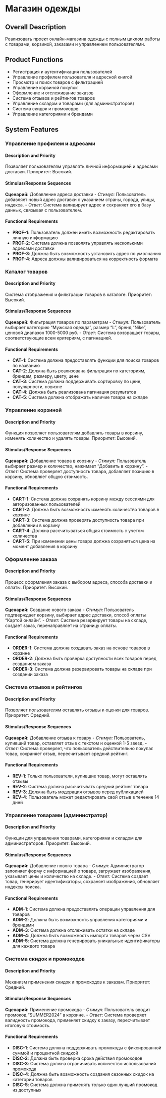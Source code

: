 # Магазин одежды

## Overall Description

Реализовать проект онлайн-магазина одежды с полным циклом работы с товарами, корзиной, заказами и управлением пользователями.

## Product Functions

- Регистрация и аутентификация пользователей
- Управление профилем пользователя и адресной книгой
- Просмотр и поиск товаров с фильтрацией
- Управление корзиной покупок
- Оформление и отслеживание заказов
- Система отзывов и рейтингов товаров
- Управление складом и товарами (для администраторов)
- Система скидок и промокодов
- Управление категориями и брендами

## System Features

### Управление профилем и адресами

#### Description and Priority

Позволяет пользователям управлять личной информацией и адресами доставки. Приоритет: Высокий.

#### Stimulus/Response Sequences

**Сценарий:** Добавление адреса доставки
- *Стимул:* Пользователь добавляет новый адрес доставки с указанием страны, города, улицы, индекса.
- *Ответ:* Система валидирует адрес и сохраняет его в базу данных, связывая с пользователем.

#### Functional Requirements

- **PROF-1**: Пользователь должен иметь возможность редактировать личную информацию
- **PROF-2**: Система должна позволять управлять несколькими адресами доставки
- **PROF-3**: Должна быть возможность установить адрес по умолчанию
- **PROF-4**: Адреса должны валидироваться на корректность формата

### Каталог товаров

#### Description and Priority

Система отображения и фильтрации товаров в каталоге. Приоритет: Высокий.

#### Stimulus/Response Sequences

**Сценарий:** Фильтрация товаров по параметрам
- *Стимул:* Пользователь выбирает категорию "Мужская одежда", размер "L", бренд "Nike", ценовой диапазон 1000-5000 руб.
- *Ответ:* Система возвращает товары, соответствующие всем критериям, с пагинацией.

#### Functional Requirements

- **CAT-1**: Система должна предоставлять функции для поиска товаров по названию
- **CAT-2**: Должна быть реализована фильтрация по категориям, брендам, размеру, цвету, цене
- **CAT-3**: Система должна поддерживать сортировку по цене, популярности, новизне
- **CAT-4**: Должна быть реализована пагинация результатов
- **CAT-5**: Система должна отображать наличие товара на складе

### Управление корзиной

#### Description and Priority

Функция позволяет пользователям добавлять товары в корзину, изменять количество и удалять товары. Приоритет: Высокий.

#### Stimulus/Response Sequences

**Сценарий:** Добавление товара в корзину
- *Стимул:* Пользователь выбирает размер и количество, нажимает "Добавить в корзину".
- *Ответ:* Система проверяет доступность товара, добавляет позицию в корзину, обновляет общую стоимость.

#### Functional Requirements

- **CART-1**: Система должна сохранять корзину между сессиями для авторизованных пользователей
- **CART-2**: Должна быть возможность изменять количество товаров в корзине
- **CART-3**: Система должна проверять доступность товара при добавлении в корзину
- **CART-4**: Должна рассчитываться общая стоимость с учетом количества
- **CART-5**: При изменении цены товара должна сохраняться цена на момент добавления в корзину

### Оформление заказа

#### Description and Priority

Процесс оформления заказа с выбором адреса, способа доставки и оплаты. Приоритет: Высокий.

#### Stimulus/Response Sequences

**Сценарий:** Создание нового заказа
- *Стимул:* Пользователь подтверждает корзину, выбирает адрес доставки, способ оплаты "Картой онлайн".
- *Ответ:* Система резервирует товары на складе, создает заказ, перенаправляет на страницу оплаты.

#### Functional Requirements

- **ORDER-1**: Система должна создавать заказ на основе товаров в корзине
- **ORDER-2**: Должна быть проверка доступности всех товаров перед созданием заказа
- **ORDER-3**: Система должна резервировать товары на складе при создании заказа

### Система отзывов и рейтингов

#### Description and Priority

Позволяет пользователям оставлять отзывы и оценки для товаров. Приоритет: Средний.

#### Stimulus/Response Sequences

**Сценарий:** Добавление отзыва к товару
- *Стимул:* Пользователь, купивший товар, оставляет отзыв с текстом и оценкой 1-5 звезд.
- *Ответ:* Система проверяет, что пользователь действительно покупал товар, сохраняет отзыв, пересчитывает средний рейтинг.

#### Functional Requirements

- **REV-1**: Только пользователи, купившие товар, могут оставлять отзывы
- **REV-2**: Система должна рассчитывать средний рейтинг товара
- **REV-3**: Должна быть модерация отзывов перед публикацией
- **REV-4**: Пользователь может редактировать свой отзыв в течение 14 дней

### Управление товарами (администратор)

#### Description and Priority

Функции для управления товарами, категориями и складом для администраторов. Приоритет: Высокий.

#### Stimulus/Response Sequences

**Сценарий:** Добавление нового товара
- *Стимул:* Администратор заполняет форму с информацией о товаре, загружает изображения, указывает цены и количество на складе.
- *Ответ:* Система создает товар, генерирует идентификаторы, сохраняет изображения, обновляет индексы поиска.

#### Functional Requirements

- **ADM-1**: Система должна предоставлять операции управления для товаров
- **ADM-2**: Должна быть возможность управления категориями и брендами
- **ADM-3**: Система должна отслеживать остатки на складе
- **ADM-4**: Должна быть возможность импорта товаров через CSV
- **ADM-5**: Система должна генерировать уникальные идентификаторы для каждого товара

### Система скидок и промокодов

#### Description and Priority

Механизм применения скидок и промокодов к заказам. Приоритет: Средний.

#### Stimulus/Response Sequences

**Сценарий:** Применение промокода
- *Стимул:* Пользователь вводит промокод "SUMMER2024" в корзине.
- *Ответ:* Система проверяет валидность промокода, применяет скидку к заказу, пересчитывает итоговую стоимость.

#### Functional Requirements

- **DISC-1**: Система должна поддерживать промокоды с фиксированной суммой и процентной скидкой
- **DISC-2**: Должна быть проверка срока действия промокодов
- **DISC-3**: Система должна ограничивать количество использований промокода
- **DISC-4**: Должна быть возможность создания сезонных скидок на категории товаров
- **DISC-5**: Система должна применять только один лучший промокод из доступных
